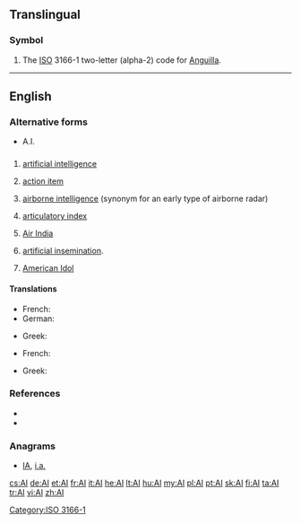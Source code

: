 {{also|Appendix:Variations of "ai"}}
==Translingual==

===Symbol===
{{head|mul|symbol}}

# The [[ISO]] 3166-1 two-letter (alpha-2) code for [[Anguilla]].

[[Category:ISO 3166-1]]

----

==English==

===Alternative forms===
* A.I.<!--for all?-->

==={{initialism-old|en}}===
{{en-initialism}}

# {{computing theory}} [[artificial intelligence]]
# {{management}} [[action item]]
# {{context|British airforce}} [[airborne intelligence]] (synonym for an early type of airborne radar)
# {{phonetics}} [[articulatory index]]
# [[w:Air India|Air India]]
# {{agriculture}} [[artificial insemination]].
# [[w:American Idol|American Idol]]

====Translations====
{{trans-top|artificial intelligence}}
* French: {{t+|fr|IA|f}}
* German: {{t+|de|KI|f}}
{{trans-mid}}
* Greek: {{t-|el|ΤΝ|f|tr=TN}}
{{trans-bottom}}

{{trans-top|artificial insemination}}
* French: {{t+|fr|IA|f}}
{{trans-mid}}
* Greek: {{t-|el|τεχνητή γονιμοποίηση|f|tr=technití gonimoíisi}}
{{trans-bottom}}

===References===
* {{R:Dictionary.com|AI}}
* {{R:American Heritage 2000|AI}}

===Anagrams===
* [[IA#English|IA]], [[i.a.#English|i.a.]]

[[cs:AI]]
[[de:AI]]
[[et:AI]]
[[fr:AI]]
[[it:AI]]
[[he:AI]]
[[lt:AI]]
[[hu:AI]]
[[my:AI]]
[[pl:AI]]
[[pt:AI]]
[[sk:AI]]
[[fi:AI]]
[[ta:AI]]
[[tr:AI]]
[[vi:AI]]
[[zh:AI]]
